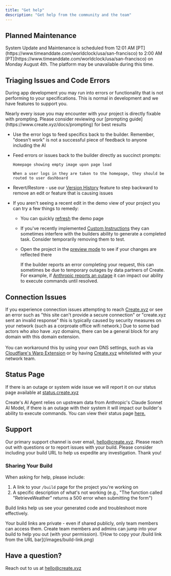 ```yaml
---
title: "Get help"
description: "Get help from the community and the team"
---
```



## Planned Maintenance

<Note>
  System Update and Maintenance is scheduled from 12:01 AM [PT](https://www.timeanddate.com/worldclock/usa/san-francisco) to 2:00 AM [PT](https://www.timeanddate.com/worldclock/usa/san-francisco) on Monday August 4th. The platform may be unavailable during this time.
</Note>

## Triaging Issues and Code Errors

During app development you may run into errors or functionality that is not performing to your specifications. This is normal in development and we have features to support you.

<Note>
  Nearly every issue you may encounter with your project is directly fixable with prompting. Please consider reviewing our [prompting guide](https://www.create.xyz/docs/prompting) for best results
</Note>

- Use the error logs to feed specifics back to the builder. Remember, "doesn't work" is not a successful piece of feedback to anyone including the AI
- Feed errors or issues back to the builder directly as succinct prompts:

  ```
  Homepage showing empty image upon page load 
  ```

  ```
  When a user logs in they are taken to the homepage, they should be routed to user dashboard
  ```
- Revert/Restore - use our [Version History](https://www.create.xyz/docs/essentials#version-history) feature to step backward to remove an edit or feature that is causing issues
- If you aren't seeing a recent edit in the demo view of your project you can try a few things to remedy:
  - You can quickly [refresh](https://www.create.xyz/docs/essentials#refresh-your-preview) the demo page
  - If you've recently implemented [Custom Instructions](https://www.create.xyz/docs/essentials#project-settings) they can sometimes interfere with the builders ability to generate a completed task. Consider temporarily removing them to test.
  - Open the project in the [preview mode](https://www.create.xyz/docs/essentials#view-modes%3A-demo%2C-code%2C-and-preview) to see if your changes are reflected there

    If the builder reports an error completing your request, this can sometimes be due to temporary outages by data partners of Create. For example, if [Anthropic reports an outage](https://status.anthropic.com/) it can impact our ability to execute commands until resolved.

## Connection Issues

If you experience connection issues attempting to reach [Create.xyz](http://Create.xyz) or see an error such as "this site can't provide a secure connection" or "create.xyz sent an invalid response" this is typically caused by security measures on your network (such as a corproate office wifi network.) Due to some bad actors who also have .xyz domains, there can be a general block for any domain with this domain extension. \
\
You can workaround this by using your own DNS settings, such as via [Cloudflare's Warp Extension](https://developers.cloudflare.com/warp-client/get-started/) or by having [Create.xyz](http://Create.xyz) whitelisted with your network team.

## Status Page

If there is an outage or system wide issue we will report it on our status page available at [status.create.xyz](http://status.create.xyz)

Create's AI Agent relies on upstream data from Anthropic's Claude Sonnet AI Model, if there is an outage with their system it will impact our builder's ability to execute commands. You can view their status page [here.](https://status.anthropic.com/)

## Support

Our primary support channel is over email, [hello@create.xyz](mailto:hello@create.xyz). Please reach out with questions or to report issues with your build. Please consider including your build URL to help us expedite any investigation. Thank you\!

### Sharing Your Build

When asking for help, please include:

1. A link to your `/build` page for the project you're working on
2. A specific description of what's not working (e.g., "The function called "RetrieveWeather" returns a 500 error when submitting the form")

Build links help us see your generated code and troubleshoot more effectively.

<Note>
  Your build links are private - even if shared publicly, only team members can access them. Create team members and admins can jump into your build to help you out (with your permission).
</Note>

<Frame>
  ![How to copy your /build link from the URL bar](/images/build-link.png)
</Frame>

## Have a question?

Reach out to us at [hello@create.xyz](mailto:hello@create.xyz)